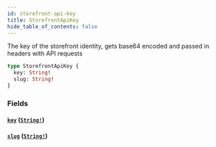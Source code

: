 ```yaml
---
id: storefront-api-key
title: StorefrontApiKey
hide_table_of_contents: false
---
```



The key of the storefront identity, gets base64 encoded and passed in headers with API requests

```graphql
type StorefrontApiKey {
  key: String!
  slug: String!
}
```


### Fields

#### [`key`](#) ([`String!`](/demand/api/graphql-admin/reference/scalars/string))




#### [`slug`](#) ([`String!`](/demand/api/graphql-admin/reference/scalars/string))






